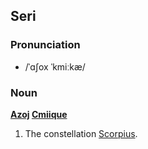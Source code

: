 ==Seri==
===Pronunciation===
*/ˈɑʃox ˈkmiːkæ/
===Noun===
'''[[Azoj]] [[Cmiique]]'''
#The constellation [[Scorpius]].